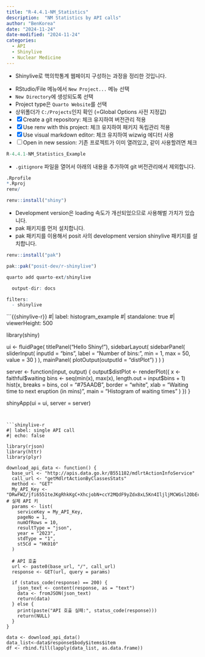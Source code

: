 ```yaml
---
title: "R-4.4.1-NM_Statistics"
description:  "NM Statistics by API calls"
author: "BenKorea"
date: "2024-11-24"
date-modified: "2024-11-24"
categories:
  - API
  - Shinylive
  - Nuclear Medicine
---
```


-   Shinylive로 핵의학통계 웹페이지 구성하는 과정을 정리한 것입니다.

::: {.callout-note title="1단계: `Quarto Website` 프로젝트 만들기" collapse="true" appearance="minimal"}
-   RStudio/File 메뉴에서 `New Project...` 메뉴 선택
-   `New Directory`에 생성되도록 선택
-   Project type은 `Quarto Website`를 선택
-   상위폴더가 `C:/Projects`인지 확인 (=Global Options 사전 지정값)
-   [x] Create a git repository: 체크 유지하여 버전관리 적용
-   [x] Use renv with this project: 체크 유지하여 패키지 독립관리 적용
-   [x] Use visual markdown editor: 체크 유지하여 wizwig 에디터 사용
-   [ ] Open in new session: 기존 프로젝트가 이미 열려있고, 같이 사용할려면 체크
:::

```r
R-4.4.1-NM_Statistics_Example
```

::: {.callout-note title="2단계: 버전관리 제외대상 추가하기" collapse="true" appearance="minimal"}
-   `.gitignore` 파일을 열어서 아래의 내용을 추가하여 git 버전관리에서 제외합니다.
:::

```r
.Rprofile
*.Rproj
renv/
```

::: {.callout-note title="3단계: shiny 패키지 설치하기" collapse="true" appearance="minimal"}
:::

```r
renv::install("shiny")
```

::: {.callout-note title="4단계: development version shinylive 패키지 설치하기" collapse="true" appearance="minimal"}
-   Development version은 loading 속도가 개선되었으므로 사용해벌 가치가 있습니다.
-   pak 패키지를 먼저 설치합니다.
-   pak 패키지를 이용해서 posit 사의 development version shinylive 패키지를 설치합니다.
:::

```r
renv::install("pak")
```

```r
pak::pak("posit-dev/r-shinylive")
```

::: {.callout-note title="6단계: shinylive extension 설치하기" collapse="true" appearance="minimal"}
:::

```r
quarto add quarto-ext/shinylive
```


::: {.callout-note title="7단계: output-dir 설정하기" collapse="true" appearance="minimal"}
:::

```r
  output-dir: docs
```

::: {.callout-note title="8단계: filter 설정하기" collapse="true" appearance="minimal"}
:::

```r
filters:
  - shinylive
```

::: {.callout-note title="7단계: 예제1 테스트" collapse="true" appearance="minimal"}
:::

```{{shinylive-r}}
#| label: histogram_example
#| standalone: true
#| viewerHeight: 500


library(shiny)

ui <- fluidPage(
  titlePanel("Hello Shiny!"),
  sidebarLayout(
    sidebarPanel(
      sliderInput(
        inputId = "bins",
        label = "Number of bins:",
        min = 1,
        max = 50,
        value = 30
      )
    ),
    mainPanel(
      plotOutput(outputId = "distPlot")
    )
  )
)

server <- function(input, output) {
  output$distPlot <- renderPlot({
    x <- faithful$waiting
    bins <- seq(min(x), max(x), length.out = input$bins + 1)
    hist(x,
         breaks = bins, col = "#75AADB", border = "white",
         xlab = "Waiting time to next eruption (in mins)",
         main = "Histogram of waiting times"
    )
  })
}

shinyApp(ui = ui, server = server)

```


```shinylive-r

#| label: single API call
#| echo: false

library(rjson)
library(httr)
library(plyr)

download_api_data <- function() {
  base_url <- "http://apis.data.go.kr/B551182/mdlrtActionInfoService"
  call_url <- "getMdlrtActionByClassesStats"
  method <- "GET"
  My_API_Key <- "DRwFWZ/jfi6551teJKgRhkKgC+XhcjobN+ccY2MQdF9yZdx8xL5Kn4IljljMCWGsl2ObEco/rm21r14CN7iG0g=="  # 실제 API 키
  params <- list(
    serviceKey = My_API_Key,
    pageNo = 1,
    numOfRows = 10,
    resultType = "json",
    year = "2023",
    stdType = "1",
    st5Cd = "HK010"
  )
  
  # API 호출
  url <- paste0(base_url, "/", call_url)
  response <- GET(url, query = params)

  if (status_code(response) == 200) {
    json_text <- content(response, as = "text")
    data <- fromJSON(json_text)
    return(data)
  } else {
    print(paste("API 호출 실패:", status_code(response)))
    return(NULL)
  }
}

data <- download_api_data()
data_list<-data$response$body$items$item
df <- rbind.fill(lapply(data_list, as.data.frame))

```

